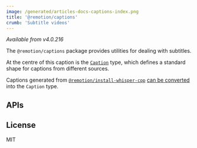 ```yaml
---
image: /generated/articles-docs-captions-index.png
title: '@remotion/captions'
crumb: 'Subtitle videos'
---
```


_Available from v4.0.216_

The `@remotion/captions` package provides utilities for dealing with subtitles.

At the centre of this caption is the [`Caption`](/docs/captions/caption) type, which defines a standard shape for captions from different sources.

Captions generated from [`@remotion/install-whisper-cpp`](/docs/install-whisper-cpp) [can be converted](/docs/install-whisper-cpp/to-captions) into the `Caption` type.


<Installation pkg="@remotion/captions" />

## APIs

<TableOfContents />

## License

MIT
